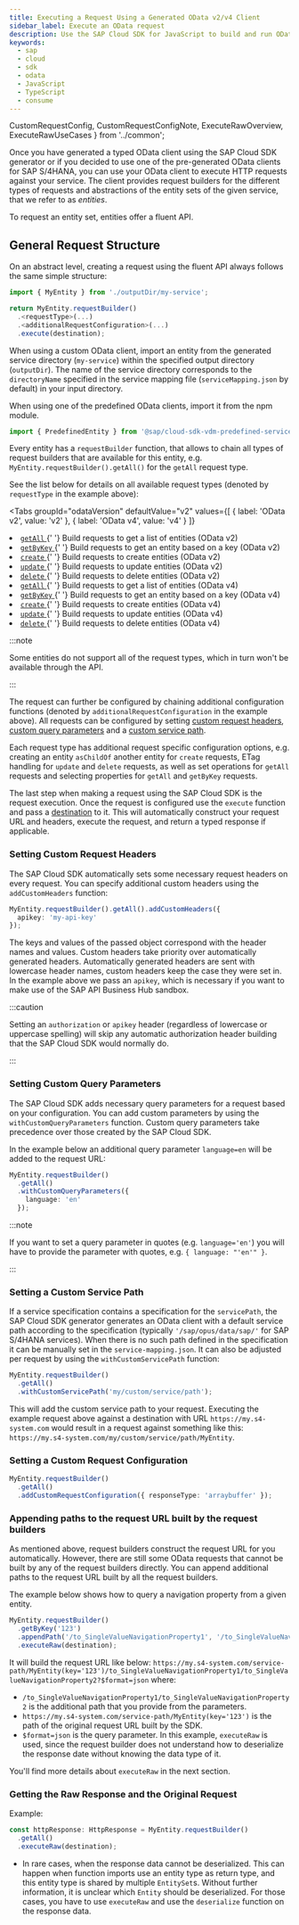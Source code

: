 ```yaml
---
title: Executing a Request Using a Generated OData v2/v4 Client
sidebar_label: Execute an OData request
description: Use the SAP Cloud SDK for JavaScript to build and run OData requests in a type-safe way.
keywords:
  - sap
  - cloud
  - sdk
  - odata
  - JavaScript
  - TypeScript
  - consume
---
```


  CustomRequestConfig,
  CustomRequestConfigNote,
  ExecuteRawOverview,
  ExecuteRawUseCases
} from '../common';

Once you have generated a typed OData client using the SAP Cloud SDK generator or if you decided to use one of the pre-generated OData clients for SAP S/4HANA, you can use your OData client to execute HTTP requests against your service.
The client provides request builders for the different types of requests and abstractions of the entity sets of the given service, that we refer to as _entities_.

To request an entity set, entities offer a fluent API.

## General Request Structure

On an abstract level, creating a request using the fluent API always follows the same simple structure:

```ts
import { MyEntity } from './outputDir/my-service';

return MyEntity.requestBuilder()
  .<requestType>(...)
  .<additionalRequestConfiguration>(...)
  .execute(destination);
```

When using a custom OData client, import an entity from the generated service directory (`my-service`) within the specified output directory (`outputDir`).
The name of the service directory corresponds to the `directoryName` specified in the service mapping file (`serviceMapping.json` by default) in your input directory.

When using one of the predefined OData clients, import it from the npm module.

```ts
import { PredefinedEntity } from '@sap/cloud-sdk-vdm-predefined-service';
```

Every entity has a `requestBuilder` function, that allows to chain all types of request builders that are available for this entity, e.g. `MyEntity.requestBuilder().getAll()` for the `getAll` request type.

See the list below for details on all available request types (denoted by `requestType` in the example above):

<Tabs
  groupId="odataVersion"
  defaultValue="v2"
  values={[
    { label: 'OData v2', value: 'v2' },
    { label: 'OData v4', value: 'v4' }
  ]}
>
  <TabItem value="v2">
    <li>
      <a href="./use-odata-v2-type-safe-client-for-javascript-typescript#getall-request-builder">
        <code>getAll</code>
      </a>{' '}
      Build requests to get a list of entities (OData v2)
    </li>
    <li>
      <a href="./use-odata-v2-type-safe-client-for-javascript-typescript#getbykey-request-builder">
        <code>getByKey</code>
      </a>{' '}
      Build requests to get an entity based on a key (OData v2)
    </li>
    <li>
      <a href="./use-odata-v2-type-safe-client-for-javascript-typescript#create-request-builder">
        <code>create</code>
      </a>{' '}
      Build requests to create entities (OData v2)
    </li>
    <li>
      <a href="./use-odata-v2-type-safe-client-for-javascript-typescript#update-request-builder">
        <code>update</code>
      </a>{' '}
      Build requests to update entities (OData v2)
    </li>
    <li>
      <a href="./use-odata-v2-type-safe-client-for-javascript-typescript#delete-request-builder">
        <code>delete</code>
      </a>{' '}
      Build requests to delete entities (OData v2)
    </li>
  </TabItem>
  <TabItem value="v4">
    <li>
      <a href="./use-odata-v4-type-safe-client-for-javascript-typescript#getall-request-builder">
        <code>getAll</code>
      </a>{' '}
      Build requests to get a list of entities (OData v4)
    </li>
    <li>
      <a href="./use-odata-v4-type-safe-client-for-javascript-typescript#getbykey-request-builder">
        <code>getByKey</code>
      </a>{' '}
      Build requests to get an entity based on a key (OData v4)
    </li>
    <li>
      <a href="./use-odata-v4-type-safe-client-for-javascript-typescript#create-request-builder">
        <code>create</code>
      </a>{' '}
      Build requests to create entities (OData v4)
    </li>
    <li>
      <a href="./use-odata-v4-type-safe-client-for-javascript-typescript#update-request-builder">
        <code>update</code>
      </a>{' '}
      Build requests to update entities (OData v4)
    </li>
    <li>
      <a href="./use-odata-v4-type-safe-client-for-javascript-typescript#delete-request-builder">
        <code>delete</code>
      </a>{' '}
      Build requests to delete entities (OData v4)
    </li>
  </TabItem>
</Tabs>

:::note

Some entities do not support all of the request types, which in turn won't be available through the API.

:::

The request can further be configured by chaining additional configuration functions (denoted by `additionalRequestConfiguration` in the example above).
All requests can be configured by setting [custom request headers](#setting-custom-request-headers), [custom query parameters](#setting-custom-query-parameters) and a [custom service path](#setting-a-custom-service-path).

Each request type has additional request specific configuration options, e.g. creating an entity `asChildOf` another entity for `create` requests, ETag handling for `update` and `delete` requests, as well as set operations for `getAll` requests and selecting properties for `getAll` and `getByKey` requests.

The last step when making a request using the SAP Cloud SDK is the request execution.
Once the request is configured use the `execute` function and pass a [destination](../connectivity/destination) to it.
This will automatically construct your request URL and headers, execute the request, and return a typed response if applicable.

### Setting Custom Request Headers

The SAP Cloud SDK automatically sets some necessary request headers on every request.
You can specify additional custom headers using the `addCustomHeaders` function:

```ts
MyEntity.requestBuilder().getAll().addCustomHeaders({
  apikey: 'my-api-key'
});
```

The keys and values of the passed object correspond with the header names and values.
Custom headers take priority over automatically generated headers.
Automatically generated headers are sent with lowercase header names, custom headers keep the case they were set in.
In the example above we pass an `apikey`, which is necessary if you want to make use of the SAP API Business Hub sandbox.

:::caution

Setting an `authorization` or `apikey` header (regardless of lowercase or uppercase spelling) will skip any automatic authorization header building that the SAP Cloud SDK would normally do.

:::

### Setting Custom Query Parameters

The SAP Cloud SDK adds necessary query parameters for a request based on your configuration.
You can add custom parameters by using the `withCustomQueryParameters` function.
Custom query parameters take precedence over those created by the SAP Cloud SDK.

In the example below an additional query parameter `language=en` will be added to the request URL:

```ts
MyEntity.requestBuilder()
  .getAll()
  .withCustomQueryParameters({
    language: 'en'
  });
```

:::note

If you want to set a query parameter in quotes (e.g. `language='en'`) you will have to provide the parameter with quotes, e.g. `{ language: "'en'" }`.

:::

### Setting a Custom Service Path

If a service specification contains a specification for the `servicePath`, the SAP Cloud SDK generator generates an OData client with a default service path according to the specification (typically `'/sap/opus/data/sap/'` for SAP S/4HANA services).
When there is no such path defined in the specification it can be manually set in the `service-mapping.json`.
It can also be adjusted per request by using the `withCustomServicePath` function:

```ts
MyEntity.requestBuilder()
  .getAll()
  .withCustomServicePath('my/custom/service/path');
```

This will add the custom service path to your request.
Executing the example request above against a destination with URL `https://my.s4-system.com` would result in a request against something like this: `https://my.s4-system.com/my/custom/service/path/MyEntity`.

### Setting a Custom Request Configuration

<CustomRequestConfig />

```ts
MyEntity.requestBuilder()
  .getAll()
  .addCustomRequestConfiguration({ responseType: 'arraybuffer' });
```

<CustomRequestConfigNote />

### Appending paths to the request URL built by the request builders

As mentioned above, request builders construct the request URL for you automatically.
However, there are still some OData requests that cannot be built by any of the request builders directly.
You can append additional paths to the request URL built by all the request builders.

The example below shows how to query a navigation property from a given entity.
```ts
MyEntity.requestBuilder()
  .getByKey('123')
  .appendPath('/to_SingleValueNavigationProperty1', '/to_SingleValueNavigationProperty2')
  .executeRaw(destination);
```
It will build the request URL like below:
`https://my.s4-system.com/service-path/MyEntity(key='123')/to_SingleValueNavigationProperty1/to_SingleValueNavigationProperty2?$format=json`
where:
- `/to_SingleValueNavigationProperty1/to_SingleValueNavigationProperty2` is the additional path that you provide from the parameters.
- `https://my.s4-system.com/service-path/MyEntity(key='123')` is the path of the original request URL built by the SDK.
- `$format=json` is the query parameter.
In this example, `executeRaw` is used, since the request builder does not understand how to deserialize the response date without knowing the data type of it.

You'll find more details about `executeRaw` in the next section.

### Getting the Raw Response and the Original Request

<ExecuteRawOverview />

Example:

```ts
const httpResponse: HttpResponse = MyEntity.requestBuilder()
  .getAll()
  .executeRaw(destination);
```

<ExecuteRawUseCases />

<!-- The following ul/li tags + style are necessary to make the bullet points from execute raw look like one list including the following point. -->

<!-- prettier-ignore -->
<ul style={{ 'margin-top': '-16px' }}>
  <li>
    In rare cases, when the response data cannot be deserialized.
    This can happen when function imports use an entity type as return type, and this entity type is shared by multiple <code>EntitySet</code>s.
    Without further information, it is unclear which <code>Entity</code> should be deserialized.
    For those cases, you have to use <code>executeRaw</code> and use the <code>deserialize</code> function on the response data.
  </li>
</ul>
